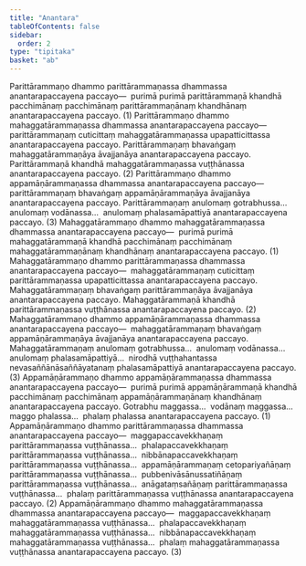 ```yaml
---
title: "Anantara"
tableOfContents: false
sidebar:
  order: 2
type: "tipitaka"
basket: "ab"
---
```



<DynamicBreadcrumb />

<Division number="20">

<Paragraph number="2205">
Parittārammaṇo dhammo parittārammaṇassa dhammassa anantarapaccayena paccayo—  purimā purimā parittārammaṇā khandhā pacchimānaṃ pacchimānaṃ parittārammaṇānaṃ khandhānaṃ anantarapaccayena paccayo. (1)
</Paragraph>

<Paragraph number="2206">
Parittārammaṇo dhammo mahaggatārammaṇassa dhammassa anantarapaccayena paccayo—  parittārammaṇaṃ cuticittaṃ mahaggatārammaṇassa upapatticittassa anantarapaccayena paccayo. Parittārammaṇaṃ bhavaṅgaṃ mahaggatārammaṇāya āvajjanāya anantarapaccayena paccayo. Parittārammaṇā khandhā mahaggatārammaṇassa vuṭṭhānassa anantarapaccayena paccayo. (2)
</Paragraph>

<Paragraph number="2207">
Parittārammaṇo dhammo appamāṇārammaṇassa dhammassa anantarapaccayena paccayo—  parittārammaṇaṃ bhavaṅgaṃ appamāṇārammaṇāya āvajjanāya anantarapaccayena paccayo. Parittārammaṇaṃ anulomaṃ gotrabhussa…  anulomaṃ vodānassa…  anulomaṃ phalasamāpattiyā anantarapaccayena paccayo. (3)
</Paragraph>

</Division>
<Division number="21">

<Paragraph number="2208">
Mahaggatārammaṇo dhammo mahaggatārammaṇassa dhammassa anantarapaccayena paccayo—  purimā purimā mahaggatārammaṇā khandhā pacchimānaṃ pacchimānaṃ mahaggatārammaṇānaṃ khandhānaṃ anantarapaccayena paccayo. (1)
</Paragraph>

<Paragraph number="2209">
Mahaggatārammaṇo dhammo parittārammaṇassa dhammassa anantarapaccayena paccayo—  mahaggatārammaṇaṃ cuticittaṃ parittārammaṇassa upapatticittassa anantarapaccayena paccayo. Mahaggatārammaṇaṃ bhavaṅgaṃ parittārammaṇāya āvajjanāya anantarapaccayena paccayo. Mahaggatārammaṇā khandhā parittārammaṇassa vuṭṭhānassa anantarapaccayena paccayo. (2)
</Paragraph>

<Paragraph number="2210">
Mahaggatārammaṇo dhammo appamāṇārammaṇassa dhammassa anantarapaccayena paccayo—  mahaggatārammaṇaṃ bhavaṅgaṃ appamāṇārammaṇāya āvajjanāya anantarapaccayena paccayo. Mahaggatārammaṇaṃ anulomaṃ gotrabhussa…  anulomaṃ vodānassa…  anulomaṃ phalasamāpattiyā…  nirodhā vuṭṭhahantassa nevasaññānāsaññāyatanaṃ phalasamāpattiyā anantarapaccayena paccayo. (3)
</Paragraph>

</Division>
<Division number="22">

<Paragraph number="2211">
Appamāṇārammaṇo dhammo appamāṇārammaṇassa dhammassa anantarapaccayena paccayo—  purimā purimā appamāṇārammaṇā khandhā pacchimānaṃ pacchimānaṃ appamāṇārammaṇānaṃ khandhānaṃ anantarapaccayena paccayo. Gotrabhu maggassa…  vodānaṃ maggassa…  maggo phalassa…  phalaṃ phalassa anantarapaccayena paccayo. (1)
</Paragraph>

<Paragraph number="2212">
Appamāṇārammaṇo dhammo parittārammaṇassa dhammassa anantarapaccayena paccayo—  maggapaccavekkhaṇaṃ parittārammaṇassa vuṭṭhānassa…  phalapaccavekkhaṇaṃ parittārammaṇassa vuṭṭhānassa…  nibbānapaccavekkhaṇaṃ parittārammaṇassa vuṭṭhānassa…  appamāṇārammaṇaṃ cetopariyañāṇaṃ parittārammaṇassa vuṭṭhānassa…  pubbenivāsānussatiñāṇaṃ parittārammaṇassa vuṭṭhānassa…  anāgataṃsañāṇaṃ parittārammaṇassa vuṭṭhānassa…  phalaṃ parittārammaṇassa vuṭṭhānassa anantarapaccayena paccayo. (2)
</Paragraph>

<Paragraph number="2213">
Appamāṇārammaṇo dhammo mahaggatārammaṇassa dhammassa anantarapaccayena paccayo—  maggapaccavekkhaṇaṃ mahaggatārammaṇassa vuṭṭhānassa…  phalapaccavekkhaṇaṃ mahaggatārammaṇassa vuṭṭhānassa…  nibbānapaccavekkhaṇaṃ mahaggatārammaṇassa vuṭṭhānassa…  phalaṃ mahaggatārammaṇassa vuṭṭhānassa anantarapaccayena paccayo. (3)
</Paragraph>
</Division>